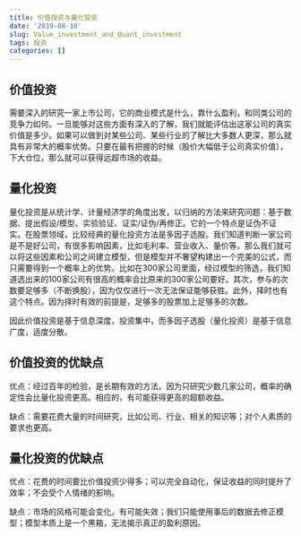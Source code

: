 ```yaml
---
title: 价值投资与量化投资
date: '2019-08-10'
slug: Value_investment_and_Quant_investment
tags: 投资
categories: []
---
```



## 价值投资

需要深入的研究一家上市公司，它的商业模式是什么，靠什么盈利，和同类公司的竞争力如何。一旦能够对这些方面有深入的了解，我们就能评估出这家公司的真实价值是多少。如果可以做到对某些公司、某些行业的了解比大多数人更深，那么就具有非常大的概率优势。只要在最有把握的时候（股价大幅低于公司真实价值），下大仓位，那么就可以获得远超市场的收益。

## 量化投资

量化投资是从统计学、计量经济学的角度出发，以归纳的方法来研究问题：基于数据、提出假设/模型、实验验证、证实/证伪/再修正。它的一个特点是证伪不证实。在股票领域，比较经典的量化投资方法是多因子选股。我们知道判断一家公司是不是好公司，有很多影响因素，比如毛利率、营业收入、量价等。那么我们就可以将这些因素和公司之间建立模型，但是模型并不奢望构建出一个完美的公式，而只需要得到一个概率上的优势。比如在300家公司里面，经过模型的筛选，我们知道选出来的100家公司有很高的概率会比原来的300家公司要好。其次，参与的次数要足够多（不断换股），因为仅仅进行一次无法保证能够获胜。此外，择时也有这个特点。因为择时有效的前提是，足够多的股票加上足够多的次数。

因此价值投资是基于信息深度，投资集中，而多因子选股（量化投资）是基于信息广度，适度分散。

## 价值投资的优缺点

优点：经过百年的检验，是长期有效的方法。因为只研究少数几家公司，概率的确定性会比量化投资更高。相应的，有可能获得更高的超额收益。

缺点：需要花费大量的时间研究，比如公司、行业、相关的知识等；对个人素质的要求也更高。

## 量化投资的优缺点

优点：花费的时间要比价值投资少得多；可以完全自动化，保证收益的同时提升了效率；不会受个人情绪的影响。

缺点：市场的风格可能会变化，有可能失效；我们只能使用事后的数据去修正模型；模型本质上是一个黑箱，无法揭示真正的盈利原因。




